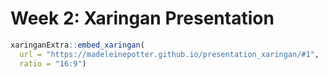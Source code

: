 # Week 2: Xaringan Presentation

```r

xaringanExtra::embed_xaringan(
  url = "https://madeleinepotter.github.io/presentation_xaringan/#1",
  ratio = "16:9")
```
